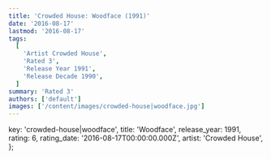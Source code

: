 ```yaml
---
title: 'Crowded House: Woodface (1991)'
date: '2016-08-17'
lastmod: '2016-08-17'
tags:
  [
    'Artist Crowded House',
    'Rated 3',
    'Release Year 1991',
    'Release Decade 1990',
  ]
summary: 'Rated 3'
authors: ['default']
images: ['/content/images/crowded-house|woodface.jpg']
---
```


  key: 'crowded-house|woodface',
  title: 'Woodface',
  release_year: 1991,
  rating: 6,
  rating_date: '2016-08-17T00:00:00.000Z',
  artist: 'Crowded House',
};

<MusicRating data={data} />
